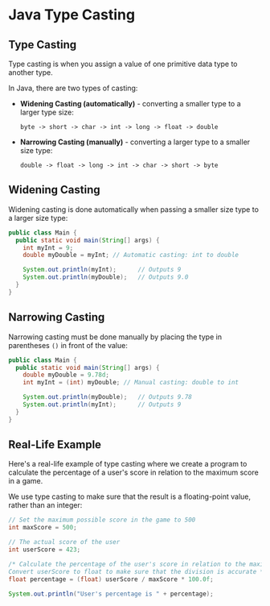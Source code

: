 # Java Type Casting

## Type Casting

Type casting is when you assign a value of one primitive data type to another type.

In Java, there are two types of casting:

- **Widening Casting (automatically)** - converting a smaller type to a larger type size:
  ```
  byte -> short -> char -> int -> long -> float -> double
  ```
- **Narrowing Casting (manually)** - converting a larger type to a smaller size type:
  ```
  double -> float -> long -> int -> char -> short -> byte
  ```

## Widening Casting

Widening casting is done automatically when passing a smaller size type to a larger size type:

```java
public class Main {
  public static void main(String[] args) {
    int myInt = 9;
    double myDouble = myInt; // Automatic casting: int to double

    System.out.println(myInt);      // Outputs 9
    System.out.println(myDouble);   // Outputs 9.0
  }
}
```

## Narrowing Casting

Narrowing casting must be done manually by placing the type in parentheses `()` in front of the value:

```java
public class Main {
  public static void main(String[] args) {
    double myDouble = 9.78d;
    int myInt = (int) myDouble; // Manual casting: double to int

    System.out.println(myDouble);   // Outputs 9.78
    System.out.println(myInt);      // Outputs 9
  }
}
```

## Real-Life Example

Here's a real-life example of type casting where we create a program to calculate the percentage of a user's score in relation to the maximum score in a game.

We use type casting to make sure that the result is a floating-point value, rather than an integer:

```java
// Set the maximum possible score in the game to 500
int maxScore = 500;

// The actual score of the user
int userScore = 423;

/* Calculate the percentage of the user's score in relation to the maximum available score.
Convert userScore to float to make sure that the division is accurate */
float percentage = (float) userScore / maxScore * 100.0f;

System.out.println("User's percentage is " + percentage);